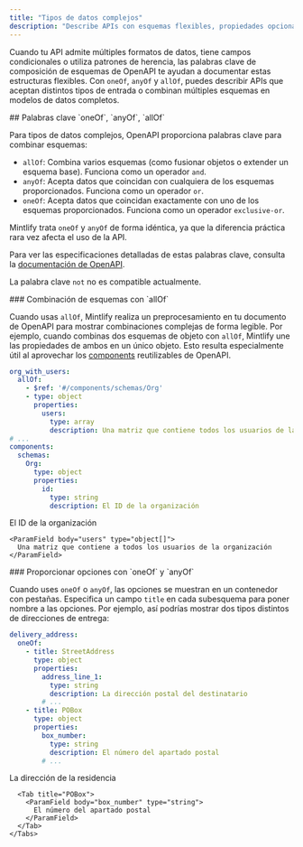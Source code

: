 ```yaml
---
title: "Tipos de datos complejos"
description: "Describe APIs con esquemas flexibles, propiedades opcionales y múltiples formatos de datos usando las palabras clave `oneOf`, `anyOf` y `allOf`"
---
```


Cuando tu API admite múltiples formatos de datos, tiene campos condicionales o utiliza patrones de herencia, las palabras clave de composición de esquemas de OpenAPI te ayudan a documentar estas estructuras flexibles. Con `oneOf`, `anyOf` y `allOf`, puedes describir APIs que aceptan distintos tipos de entrada o combinan múltiples esquemas en modelos de datos completos.



<div id="oneof-anyof-allof-keywords">
  ## Palabras clave `oneOf`, `anyOf`, `allOf`
</div>

Para tipos de datos complejos, OpenAPI proporciona palabras clave para combinar esquemas:

* `allOf`: Combina varios esquemas (como fusionar objetos o extender un esquema base). Funciona como un operador `and`.
* `anyOf`: Acepta datos que coincidan con cualquiera de los esquemas proporcionados. Funciona como un operador `or`.
* `oneOf`: Acepta datos que coincidan exactamente con uno de los esquemas proporcionados. Funciona como un operador `exclusive-or`.

<Warning>Mintlify trata `oneOf` y `anyOf` de forma idéntica, ya que la diferencia práctica rara vez afecta el uso de la API.</Warning>

Para ver las especificaciones detalladas de estas palabras clave, consulta la [documentación de OpenAPI](https://swagger.io/docs/specification/data-models/oneof-anyof-allof-not/).

<Info>La palabra clave `not` no es compatible actualmente.</Info>

<div id="combining-schemas-with-allof">
  ### Combinación de esquemas con `allOf`
</div>

Cuando usas `allOf`, Mintlify realiza un preprocesamiento en tu documento de OpenAPI para mostrar combinaciones complejas de forma legible. Por ejemplo, cuando combinas dos esquemas de objeto con `allOf`, Mintlify une las propiedades de ambos en un único objeto. Esto resulta especialmente útil al aprovechar los [components](https://swagger.io/docs/specification/components/) reutilizables de OpenAPI.

```yaml
org_with_users:
  allOf:
    - $ref: '#/components/schemas/Org'
    - type: object
      properties:
        users:
          type: array
          description: Una matriz que contiene todos los usuarios de la organización
# ...
components:
  schemas:
    Org:
      type: object
      properties:
        id:
          type: string
          description: El ID de la organización
```

<ParamField body="org_with_users" type="object">
  <Expandable>
    <ParamField body="id" type="string">
      El ID de la organización
    </ParamField>

    <ParamField body="users" type="object[]">
      Una matriz que contiene a todos los usuarios de la organización
    </ParamField>
  </Expandable>
</ParamField>

<div id="providing-options-with-oneof-and-anyof">
  ### Proporcionar opciones con `oneOf` y `anyOf`
</div>

Cuando uses `oneOf` o `anyOf`, las opciones se muestran en un contenedor con pestañas. Especifica un campo `title` en cada subesquema para poner nombre a las opciones. Por ejemplo, así podrías mostrar dos tipos distintos de direcciones de entrega:

```yaml
delivery_address:
  oneOf:
    - title: StreetAddress
      type: object
      properties:
        address_line_1:
          type: string
          description: La dirección postal del destinatario
        # ...
    - title: POBox
      type: object
      properties:
        box_number:
          type: string
          description: El número del apartado postal
        # ...
```

<ParamField body="delivery_address" type="object">
  <div className="mt-4 rounded-xl border border-gray-100 px-4 pb-4 pt-2 dark:border-white/10">
    <Tabs>
      <Tab title="StreetAddress">
        <ParamField body="address_line_1" type="string">
          La dirección de la residencia
        </ParamField>
      </Tab>

      <Tab title="POBox">
        <ParamField body="box_number" type="string">
          El número del apartado postal
        </ParamField>
      </Tab>
    </Tabs>
  </div>
</ParamField>

